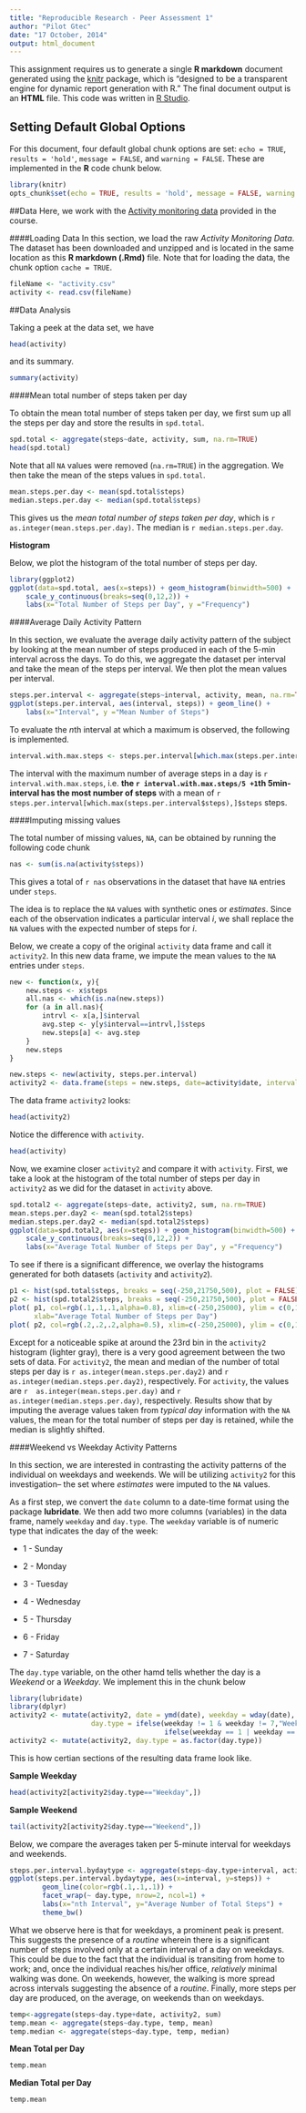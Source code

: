 ```yaml
---
title: "Reproducible Research - Peer Assessment 1"
author: "Pilot Gtec"
date: "17 October, 2014"
output: html_document
---
```


This assignment requires us to generate a single **R markdown** document generated using the [knitr][1] package, which is "designed to be a transparent engine for dynamic report generation with R." The final document output is an **HTML** file. This code was written in [R Studio][2].

[1]: http://yihui.name/knitr/ "knitr"
[2]: http://www.rstudio.com/ "R Studio"


## Setting Default Global Options
For this document, four default global chunk options are set: `echo = TRUE`, `results = 'hold'`, 
`message = FALSE`, and `warning = FALSE`. These are implemented in the **R** code chunk below.
```r
library(knitr)
opts_chunk$set(echo = TRUE, results = 'hold', message = FALSE, warning = FALSE)
```

##Data
Here, we work with the [Activity monitoring data][3] provided in the course.

[3]: https://d396qusza40orc.cloudfront.net/repdata%2Fdata%2Factivity.zip "Activity monitoring data" 

####Loading Data
In this section, we load the raw *Activity Monitoring Data*. The dataset has been downloaded and unzipped and is located in the same location as this **R markdown (.Rmd)** file. Note that for loading the data, the chunk option `cache = TRUE`.

```r
fileName <- "activity.csv"
activity <- read.csv(fileName)
```
 

##Data Analysis


Taking a peek at the data set, we have

```r
head(activity)
```

and its summary.


```r
summary(activity)
```


####Mean total number of steps taken per day

To obtain the mean total number of steps taken per day, we first sum up all the steps per day and store the results in `spd.total`. 

```r
spd.total <- aggregate(steps~date, activity, sum, na.rm=TRUE)
head(spd.total)
```

Note that all `NA` values were removed (`na.rm=TRUE`) in the aggregation. We then take the mean of the steps values in `spd.total`. 

```r
mean.steps.per.day <- mean(spd.total$steps)
median.steps.per.day <- median(spd.total$steps)
```

This gives us the *mean total number of steps taken per day*, which is `r as.integer(mean.steps.per.day)`. The median is 
`r median.steps.per.day`.

**Histogram**

Below, we plot the histogram of the total number of steps per day.

```r
library(ggplot2)
ggplot(data=spd.total, aes(x=steps)) + geom_histogram(binwidth=500) +
    scale_y_continuous(breaks=seq(0,12,2)) +
    labs(x="Total Number of Steps per Day", y ="Frequency")
```


####Average Daily Activity Pattern

In this section, we evaluate the average daily activity pattern of the subject by looking at the mean number of steps produced in each of the 5-min interval across the days. To do this, we aggregate the dataset per interval and take the mean of the steps per interval. We then plot the mean values per interval.

```r
steps.per.interval <- aggregate(steps~interval, activity, mean, na.rm=TRUE)
ggplot(steps.per.interval, aes(interval, steps)) + geom_line() +
    labs(x="Interval", y ="Mean Number of Steps") 
```

To evaluate the $n$th interval at which a maximum is observed, the following is implemented.

```r
interval.with.max.steps <- steps.per.interval[which.max(steps.per.interval$steps),]$interval
```

The interval with the maximum number of average steps in a day is `r interval.with.max.steps`, i.e. **the `r interval.with.max.steps/5 +1`th 5min-interval has the most number of steps** with a mean of `r steps.per.interval[which.max(steps.per.interval$steps),]$steps` steps.

####Imputing missing values

The total number of missing values, `NA`, can be obtained by running the following code chunk

```r
nas <- sum(is.na(activity$steps))
```

This gives a total of `r nas` observations in the dataset that have `NA` entries under `steps`.

The idea is to replace the `NA` values with synthetic ones or *estimates*. Since each of the observation indicates a particular interval *i*, we shall replace the `NA` values with the expected number of steps for *i*. 

Below, we create a copy of the original `activity` data frame and call it `activity2`. In this new data frame, we impute the mean values to the `NA` entries under `steps`.

```r
new <- function(x, y){
    new.steps <- x$steps
    all.nas <- which(is.na(new.steps))
    for (a in all.nas){
        intrvl <- x[a,]$interval
        avg.step <- y[y$interval==intrvl,]$steps  
        new.steps[a] <- avg.step
    }
    new.steps
}

new.steps <- new(activity, steps.per.interval)
activity2 <- data.frame(steps = new.steps, date=activity$date, interval=activity$interval)
```

The data frame `activity2` looks:

```r
head(activity2)
```

Notice the difference with `activity`.

```r
head(activity)
```

Now, we examine closer `activity2` and compare it with `activity`. First, we take a look at the histogram of the total number of steps per day in `activity2` as we did for the dataset in `activity` above.

```r
spd.total2 <- aggregate(steps~date, activity2, sum, na.rm=TRUE)
mean.steps.per.day2 <- mean(spd.total2$steps)
median.steps.per.day2 <- median(spd.total2$steps)
ggplot(data=spd.total2, aes(x=steps)) + geom_histogram(binwidth=500) + 
    scale_y_continuous(breaks=seq(0,12,2)) +
    labs(x="Average Total Number of Steps per Day", y ="Frequency")
```

To see if there is a significant difference, we overlay the histograms generated for both datasets (`activity` and `activity2`).

```r
p1 <- hist(spd.total$steps, breaks = seq(-250,21750,500), plot = FALSE)
p2 <- hist(spd.total2$steps, breaks = seq(-250,21750,500), plot = FALSE)
plot( p1, col=rgb(.1,.1,.1,alpha=0.8), xlim=c(-250,25000), ylim = c(0,12), main = "", 
      xlab="Average Total Number of Steps per Day")
plot( p2, col=rgb(.2,.2,.2,alpha=0.5), xlim=c(-250,25000), ylim = c(0,12), add=T)
```

Except for a noticeable spike at around the 23rd bin in the `activity2` histogram (lighter gray), there is a very good agreement between the two sets of data. For `activity2`, the mean and median of the number of total steps per day is `r as.integer(mean.steps.per.day2)` and `r  as.integer(median.steps.per.day2)`, respectively. For `activity`, the values are `r  as.integer(mean.steps.per.day)` and `r  as.integer(median.steps.per.day)`, respectively. Results show that by imputing the average values taken from *typical day* information with the `NA` values, the mean for the total number of steps per day is retained, while the median is slightly shifted.

####Weekend vs Weekday Activity Patterns

In this section, we are interested in contrasting the activity patterns of the individual on weekdays and weekends.
We will be utilizing `activity2` for this investigation-- the set where *estimates* were imputed to the `NA` values. 

As a first step, we convert the `date` column to a date-time format using the package **lubridate**. We then add two more columns (variables) in the data frame, namely `weekday` and `day.type`. The `weekday` variable is of numeric type that indicates the day of the week:

- 1 - Sunday

- 2 - Monday

- 3 - Tuesday

- 4 - Wednesday

- 5 - Thursday

- 6 - Friday

- 7 - Saturday

The `day.type` variable, on the other hamd tells whether the day is a *Weekend* or a *Weekday*. We implement this in the chunk below

```r
library(lubridate)
library(dplyr)
activity2 <- mutate(activity2, date = ymd(date), weekday = wday(date), 
                    day.type = ifelse(weekday != 1 & weekday != 7,"Weekday", 
                                      ifelse(weekday == 1 | weekday == 7, "Weekend", NA)))
activity2 <- mutate(activity2, day.type = as.factor(day.type))
```

This is how certian sections of the resulting data frame look like.

**Sample Weekday**
```r
head(activity2[activity2$day.type=="Weekday",])
```

**Sample Weekend**
```r
tail(activity2[activity2$day.type=="Weekend",])
```

Below, we compare the averages taken per 5-minute interval for weekdays and weekends.

```r
steps.per.interval.bydaytype <- aggregate(steps~day.type+interval, activity2, mean, na.rm=TRUE)
ggplot(steps.per.interval.bydaytype, aes(x=interval, y=steps)) + 
        geom_line(color=rgb(.1,.1,.1)) + 
        facet_wrap(~ day.type, nrow=2, ncol=1) +
        labs(x="nth Interval", y="Average Number of Total Steps") +
        theme_bw()
```

What we observe here is that for weekdays, a prominent peak is present. This suggests the presence of a *routine* wherein there is a significant number of steps involved only at a certain interval of a day on weekdays. This could be due to the fact that the individual is transiting from home to work; and, once the individual reaches his/her office, *relatively* minimal walking was done.  On weekends, however, the walking is more spread across intervals suggesting the absence of a *routine*. Finally, more steps per day are produced, on the average, on weekends than on weekdays.

```r
temp<-aggregate(steps~day.type+date, activity2, sum)
temp.mean <- aggregate(steps~day.type, temp, mean)
temp.median <- aggregate(steps~day.type, temp, median)
```

**Mean Total per Day**
```r
temp.mean
```

**Median Total per Day**
```r
temp.mean
```


